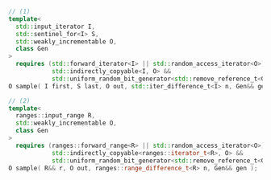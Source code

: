 ```cpp
// (1)
template<
  std::input_iterator I,
  std::sentinel_for<I> S,
  std::weakly_incrementable O,
  class Gen
>
  requires (std::forward_iterator<I> || std::random_access_iterator<O>) &&
            std::indirectly_copyable<I, O> &&
            std::uniform_random_bit_generator<std::remove_reference_t<Gen>>
O sample( I first, S last, O out, std::iter_difference_t<I> n, Gen&& gen );

// (2)
template<
  ranges::input_range R,
  std::weakly_incrementable O,
  class Gen
>
  requires (ranges::forward_range<R> || std::random_access_iterator<O>) &&
            std::indirectly_copyable<ranges::iterator_t<R>, O> &&
            std::uniform_random_bit_generator<std::remove_reference_t<Gen>>
O sample( R&& r, O out, ranges::range_difference_t<R> n, Gen&& gen );
```
